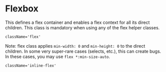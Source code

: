 
<Meta title="CSS Utilities/Flexbox/Flex" />

# Flexbox

This defines a flex container and enables a flex context for all its direct children. This class is mandatory when using any of the flex helper classes.

`className='flex'`

<Canvas withSource="true">
    <Story id="css-utilities-flexbox-flex--flex" />
</Canvas>

Note: flex class applies `min-width: 0` and `min-height: 0` to the direct children. In some very super-rare cases (selects, etc.), this can create bugs. In these cases, you may use `flex *:min-size-auto`.

<div class="hidden">
    <Primary />
</div>

`className='inline-flex'`

<Canvas withSource="true">
    <Story id="css-utilities-flexbox-flex--inline-flex" />
</Canvas>
